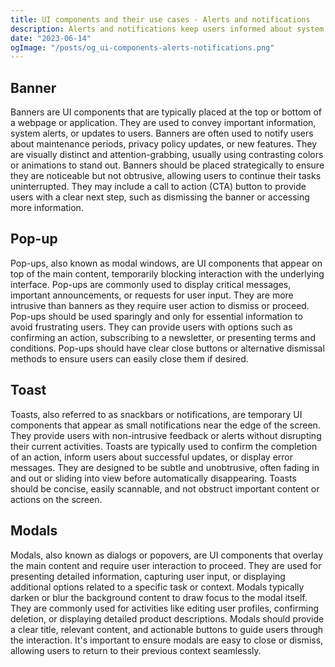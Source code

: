 ```yaml
---
title: UI components and their use cases - Alerts and notifications
description: Alerts and notifications keep users informed about system status, updates, or important messages. They can be in the form of banners, pop-ups, toasts, or modals.
date: "2023-06-14"
ogImage: "/posts/og_ui-components-alerts-notifications.png"
---
```


## Banner

Banners are UI components that are typically placed at the top or bottom of a webpage or application.
They are used to convey important information, system alerts, or updates to users.
Banners are often used to notify users about maintenance periods, privacy policy updates, or new features.
They are visually distinct and attention-grabbing, usually using contrasting colors or animations to stand out.
Banners should be placed strategically to ensure they are noticeable but not obtrusive, allowing users to continue their tasks uninterrupted.
They may include a call to action (CTA) button to provide users with a clear next step, such as dismissing the banner or accessing more information.

<AlertDemo />

## Pop-up

Pop-ups, also known as modal windows, are UI components that appear on top of the main content, temporarily blocking interaction with the underlying interface.
Pop-ups are commonly used to display critical messages, important announcements, or requests for user input.
They are more intrusive than banners as they require user action to dismiss or proceed. Pop-ups should be used sparingly and only for essential information to avoid frustrating users.
They can provide users with options such as confirming an action, subscribing to a newsletter, or presenting terms and conditions.
Pop-ups should have clear close buttons or alternative dismissal methods to ensure users can easily close them if desired.

<AlertDialogDemo />

## Toast

Toasts, also referred to as snackbars or notifications, are temporary UI components that appear as small notifications near the edge of the screen.
They provide users with non-intrusive feedback or alerts without disrupting their current activities.
Toasts are typically used to confirm the completion of an action, inform users about successful updates, or display error messages.
They are designed to be subtle and unobtrusive, often fading in and out or sliding into view before automatically disappearing.
Toasts should be concise, easily scannable, and not obstruct important content or actions on the screen.

<ToastDemo />

## Modals

Modals, also known as dialogs or popovers, are UI components that overlay the main content and require user interaction to proceed.
They are used for presenting detailed information, capturing user input, or displaying additional options related to a specific task or context.
Modals typically darken or blur the background content to draw focus to the modal itself.
They are commonly used for activities like editing user profiles, confirming deletion, or displaying detailed product descriptions. Modals should provide a clear title, relevant content, and actionable buttons to guide users through the interaction.
It's important to ensure modals are easy to close or dismiss, allowing users to return to their previous context seamlessly.

<DialogDemo />
